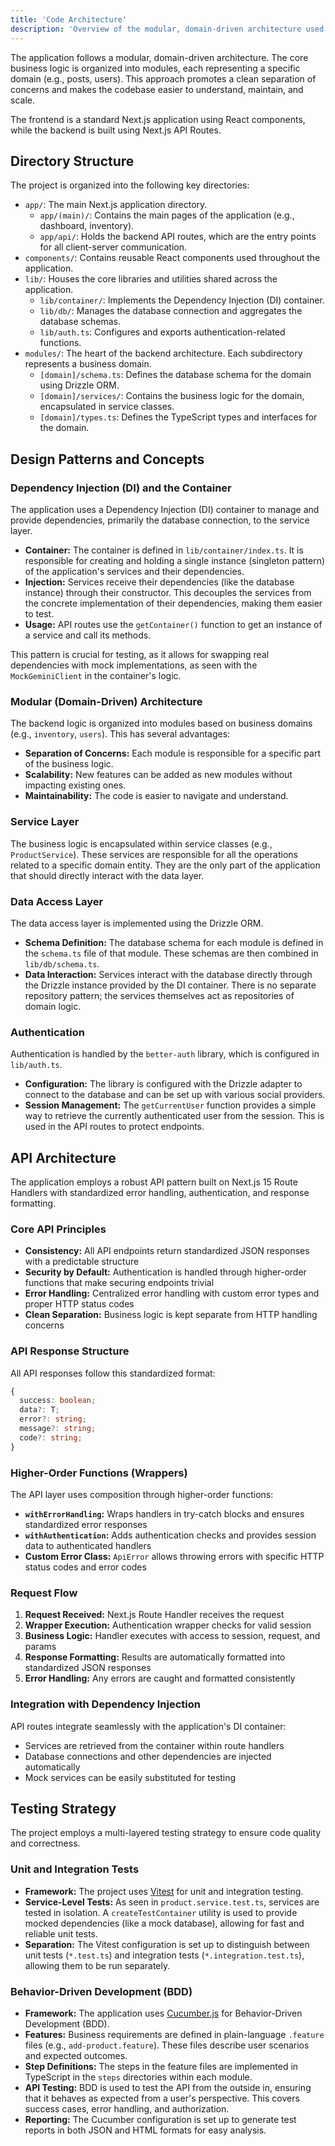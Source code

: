 ```yaml
---
title: 'Code Architecture'
description: 'Overview of the modular, domain-driven architecture used in the Fullstack AI Starter, including dependency injection, service layers, and design patterns.'
---
```


The application follows a modular, domain-driven architecture. The core business logic is organized into modules, each representing a specific domain (e.g., posts, users). This approach promotes a clean separation of concerns and makes the codebase easier to understand, maintain, and scale.

The frontend is a standard Next.js application using React components, while the backend is built using Next.js API Routes.

## Directory Structure

The project is organized into the following key directories:

- `app/`: The main Next.js application directory.
  - `app/(main)/`: Contains the main pages of the application (e.g., dashboard, inventory).
  - `app/api/`: Holds the backend API routes, which are the entry points for all client-server communication.
- `components/`: Contains reusable React components used throughout the application.
- `lib/`: Houses the core libraries and utilities shared across the application.
  - `lib/container/`: Implements the Dependency Injection (DI) container.
  - `lib/db/`: Manages the database connection and aggregates the database schemas.
  - `lib/auth.ts`: Configures and exports authentication-related functions.
- `modules/`: The heart of the backend architecture. Each subdirectory represents a business domain.
  - `[domain]/schema.ts`: Defines the database schema for the domain using Drizzle ORM.
  - `[domain]/services/`: Contains the business logic for the domain, encapsulated in service classes.
  - `[domain]/types.ts`: Defines the TypeScript types and interfaces for the domain.

## Design Patterns and Concepts

### Dependency Injection (DI) and the Container

The application uses a Dependency Injection (DI) container to manage and provide dependencies, primarily the database connection, to the service layer.

- **Container:** The container is defined in `lib/container/index.ts`. It is responsible for creating and holding a single instance (singleton pattern) of the application's services and their dependencies.
- **Injection:** Services receive their dependencies (like the database instance) through their constructor. This decouples the services from the concrete implementation of their dependencies, making them easier to test.
- **Usage:** API routes use the `getContainer()` function to get an instance of a service and call its methods.

This pattern is crucial for testing, as it allows for swapping real dependencies with mock implementations, as seen with the `MockGeminiClient` in the container's logic.

### Modular (Domain-Driven) Architecture

The backend logic is organized into modules based on business domains (e.g., `inventory`, `users`). This has several advantages:

- **Separation of Concerns:** Each module is responsible for a specific part of the business logic.
- **Scalability:** New features can be added as new modules without impacting existing ones.
- **Maintainability:** The code is easier to navigate and understand.

### Service Layer

The business logic is encapsulated within service classes (e.g., `ProductService`). These services are responsible for all the operations related to a specific domain entity. They are the only part of the application that should directly interact with the data layer.

### Data Access Layer

The data access layer is implemented using the Drizzle ORM.

- **Schema Definition:** The database schema for each module is defined in the `schema.ts` file of that module. These schemas are then combined in `lib/db/schema.ts`.
- **Data Interaction:** Services interact with the database directly through the Drizzle instance provided by the DI container. There is no separate repository pattern; the services themselves act as repositories of domain logic.

### Authentication

Authentication is handled by the `better-auth` library, which is configured in `lib/auth.ts`.

- **Configuration:** The library is configured with the Drizzle adapter to connect to the database and can be set up with various social providers.
- **Session Management:** The `getCurrentUser` function provides a simple way to retrieve the currently authenticated user from the session. This is used in the API routes to protect endpoints.

## API Architecture

The application employs a robust API pattern built on Next.js 15 Route Handlers with standardized error handling, authentication, and response formatting.

### Core API Principles

- **Consistency:** All API endpoints return standardized JSON responses with a predictable structure
- **Security by Default:** Authentication is handled through higher-order functions that make securing endpoints trivial
- **Error Handling:** Centralized error handling with custom error types and proper HTTP status codes
- **Clean Separation:** Business logic is kept separate from HTTP handling concerns

### API Response Structure

All API responses follow this standardized format:

```typescript
{
  success: boolean;
  data?: T;
  error?: string;
  message?: string;
  code?: string;
}
```

### Higher-Order Functions (Wrappers)

The API layer uses composition through higher-order functions:

- **`withErrorHandling`:** Wraps handlers in try-catch blocks and ensures standardized error responses
- **`withAuthentication`:** Adds authentication checks and provides session data to authenticated handlers
- **Custom Error Class:** `ApiError` allows throwing errors with specific HTTP status codes and error codes

### Request Flow

1. **Request Received:** Next.js Route Handler receives the request
2. **Wrapper Execution:** Authentication wrapper checks for valid session
3. **Business Logic:** Handler executes with access to session, request, and params
4. **Response Formatting:** Results are automatically formatted into standardized JSON responses
5. **Error Handling:** Any errors are caught and formatted consistently

### Integration with Dependency Injection

API routes integrate seamlessly with the application's DI container:

- Services are retrieved from the container within route handlers
- Database connections and other dependencies are injected automatically
- Mock services can be easily substituted for testing

## Testing Strategy

The project employs a multi-layered testing strategy to ensure code quality and correctness.

### Unit and Integration Tests

- **Framework:** The project uses [Vitest](https://vitest.dev/) for unit and integration testing.
- **Service-Level Tests:** As seen in `product.service.test.ts`, services are tested in isolation. A `createTestContainer` utility is used to provide mocked dependencies (like a mock database), allowing for fast and reliable unit tests.
- **Separation:** The Vitest configuration is set up to distinguish between unit tests (`*.test.ts`) and integration tests (`*.integration.test.ts`), allowing them to be run separately.

### Behavior-Driven Development (BDD)

- **Framework:** The application uses [Cucumber.js](https://cucumber.io/) for Behavior-Driven Development (BDD).
- **Features:** Business requirements are defined in plain-language `.feature` files (e.g., `add-product.feature`). These files describe user scenarios and expected outcomes.
- **Step Definitions:** The steps in the feature files are implemented in TypeScript in the `steps` directories within each module.
- **API Testing:** BDD is used to test the API from the outside in, ensuring that it behaves as expected from a user's perspective. This covers success cases, error handling, and authorization.
- **Reporting:** The Cucumber configuration is set up to generate test reports in both JSON and HTML formats for easy analysis.
